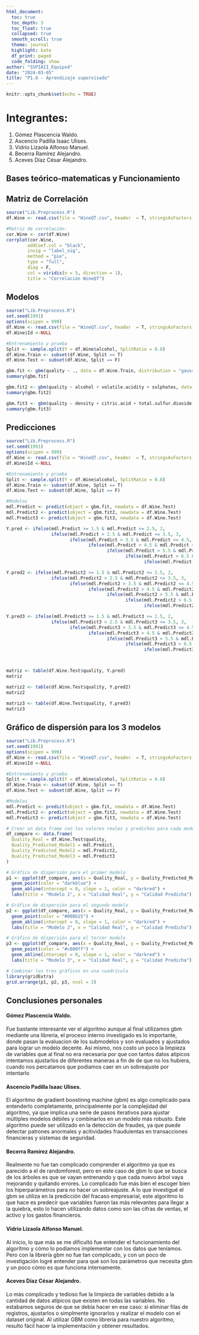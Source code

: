 ```yaml
---
html_document:
  toc: true
  toc_depth: 3
  toc_float: true
  collapsed: true
  smooth_scroll: true
  theme: journal
  highlight: kate
  df_print: paged
  code_folding: show
author: "SSPIAII_Equipo4"
date: "2024-03-05"
title: "P1.6 - Aprendizaje supervisado"
---
```


```r
knitr::opts_chunk$set(echo = TRUE)
```

# Integrantes:<br> 
  1. Gómez Plascencia Waldo.<br>
  2. Ascencio Padilla Isaac Ulises.<br>
  3. Vidrio Lizaola Alfonso Manuel.<br>
  4. Becerra Ramírez Alejandro.<br>
  5. Aceves Díaz César Alejandro.<br>

## Bases teórico-matematicas y Funcionamiento



## Matriz de Correlación
```r
source("Lib.Preprocess.R")
df.Wine <- read.csv(file = "WineQT.csv", header  = T, stringsAsFactors = F)

#Matriz de correlación.
cor.Wine <- cor(df.Wine)
corrplot(cor.Wine,
        addCoef.col = "black",
        insig = "label_sig",
        method = "pie",
        type = "full",
        diag = F,
        col = viridis(n = 5, direction = 1),
        title = "Correlación WineQT")


```

## Modelos
```r
source("Lib.Preprocess.R")
set.seed(1991)
options(scipen = 999)
df.Wine <- read.csv(file = "WineQT.csv", header  = T, stringsAsFactors = F)
df.Wine$Id <-NULL

#Entrenamiento y prueba
Split <- sample.split(Y = df.Wine$alcohol, SplitRatio = 0.8)
df.Wine.Train <- subset(df.Wine, Split == T)
df.Wine.Test <- subset(df.Wine, Split == F)

gbm.fit <- gbm(quality ~ ., data = df.Wine.Train, distribution = "gaussian", n.trees = 1000, interaction.depth = 3, shrinkage = 0.01, cv.folds = 5, verbose = T)
summary(gbm.fit)

gbm.fit2 <- gbm(quality ~ alcohol + volatile.acidity + sulphates, data = df.Wine.Train, distribution = "gaussian", n.trees = 1000, interaction.depth = 3, shrinkage = 0.01, cv.folds = 5, verbose = T)
summary(gbm.fit2)

gbm.fit3 <- gbm(quality ~ density + citric.acid + total.sulfur.dioxide, data = df.Wine.Train, distribution = "gaussian", n.trees = 1000, interaction.depth = 3, shrinkage = 0.01, cv.folds = 5, verbose = T)
summary(gbm.fit3)
```

## Predicciones
```r
source("Lib.Preprocess.R")
set.seed(1991)
options(scipen = 999)
df.Wine <- read.csv(file = "WineQT.csv", header  = T, stringsAsFactors = F)
df.Wine$Id <-NULL

#Entrenamiento y prueba
Split <- sample.split(Y = df.Wine$alcohol, SplitRatio = 0.8)
df.Wine.Train <- subset(df.Wine, Split == T)
df.Wine.Test <- subset(df.Wine, Split == F)

#Modelos
mdl.Predict <- predict(object = gbm.fit, newdata = df.Wine.Test)
mdl.Predict2 <- predict(object = gbm.fit2, newdata = df.Wine.Test)
mdl.Predict3 <- predict(object = gbm.fit3, newdata = df.Wine.Test)

Y.pred <- ifelse(mdl.Predict >= 1.5 & mdl.Predict <= 2.5, 2,
                 ifelse(mdl.Predict > 2.5 & mdl.Predict <= 3.5, 3,
                        ifelse(mdl.Predict > 3.5 & mdl.Predict <= 4.5, 4,
                               ifelse(mdl.Predict > 4.5 & mdl.Predict <= 5.5, 5,
                                      ifelse(mdl.Predict > 5.5 & mdl.Predict <= 6.5, 6,
                                             ifelse(mdl.Predict > 6.5 & mdl.Predict <= 7.5, 7,
                                                    ifelse(mdl.Predict > 7.5 & mdl.Predict <= 8.5, 8, NA)))))))

Y.pred2 <- ifelse(mdl.Predict2 >= 1.5 & mdl.Predict2 <= 2.5, 2,
                 ifelse(mdl.Predict2 > 2.5 & mdl.Predict2 <= 3.5, 3,
                        ifelse(mdl.Predict2 > 3.5 & mdl.Predict2 <= 4.5, 4,
                               ifelse(mdl.Predict2 > 4.5 & mdl.Predict2 <= 5.5, 5,
                                      ifelse(mdl.Predict2 > 5.5 & mdl.Predict2 <= 6.5, 6,
                                             ifelse(mdl.Predict2 > 6.5 & mdl.Predict2 <= 7.5, 7,
                                                    ifelse(mdl.Predict2 > 7.5 & mdl.Predict2 <= 8.5, 8, NA)))))))

Y.pred3 <- ifelse(mdl.Predict3 >= 1.5 & mdl.Predict3 <= 2.5, 2,
                 ifelse(mdl.Predict3 > 2.5 & mdl.Predict3 <= 3.5, 3,
                        ifelse(mdl.Predict3 > 3.5 & mdl.Predict3 <= 4.5, 4,
                               ifelse(mdl.Predict3 > 4.5 & mdl.Predict3 <= 5.5, 5,
                                      ifelse(mdl.Predict3 > 5.5 & mdl.Predict3 <= 6.5, 6,
                                             ifelse(mdl.Predict3 > 6.5 & mdl.Predict3 <= 7.5, 7,
                                                    ifelse(mdl.Predict3 > 7.5 & mdl.Predict3 <= 8.5, 8, NA)))))))



matriz <- table(df.Wine.Test$quality, Y.pred)
matriz

matriz2 <- table(df.Wine.Test$quality, Y.pred2)
matriz2

matriz3 <- table(df.Wine.Test$quality, Y.pred3)
matriz3
```

## Gráfico de dispersión para los 3 modelos
```r
source("Lib.Preprocess.R")
set.seed(1991)
options(scipen = 999)
df.Wine <- read.csv(file = "WineQT.csv", header  = T, stringsAsFactors = F)
df.Wine$Id <-NULL

#Entrenamiento y prueba
Split <- sample.split(Y = df.Wine$alcohol, SplitRatio = 0.8)
df.Wine.Train <- subset(df.Wine, Split == T)
df.Wine.Test <- subset(df.Wine, Split == F)

#Modelos
mdl.Predict <- predict(object = gbm.fit, newdata = df.Wine.Test)
mdl.Predict2 <- predict(object = gbm.fit2, newdata = df.Wine.Test)
mdl.Predict3 <- predict(object = gbm.fit3, newdata = df.Wine.Test)

# Crear un data frame con los valores reales y predichos para cada modelo
df_compare <- data.frame(
  Quality_Real = df.Wine.Test$quality,
  Quality_Predicted_Model1 = mdl.Predict,
  Quality_Predicted_Model2 = mdl.Predict2,
  Quality_Predicted_Model3 = mdl.Predict3
)

# Gráfico de dispersión para el primer modelo
p1 <- ggplot(df_compare, aes(x = Quality_Real, y = Quality_Predicted_Model1)) +
  geom_point(color = "darkblue") +
  geom_abline(intercept = 0, slope = 1, color = "darkred") +
  labs(title = "Modelo 1", x = "Calidad Real", y = "Calidad Predicha")

# Gráfico de dispersión para el segundo modelo
p2 <- ggplot(df_compare, aes(x = Quality_Real, y = Quality_Predicted_Model2)) +
  geom_point(color = "#008b15") +
  geom_abline(intercept = 0, slope = 1, color = "darkred") +
  labs(title = "Modelo 2", x = "Calidad Real", y = "Calidad Predicha")

# Gráfico de dispersión para el tercer modelo
p3 <- ggplot(df_compare, aes(x = Quality_Real, y = Quality_Predicted_Model3)) +
  geom_point(color = "#c800ff") +
  geom_abline(intercept = 0, slope = 1, color = "darkred") +
  labs(title = "Modelo 3", x = "Calidad Real", y = "Calidad Predicha")

# Combinar los tres gráficos en una cuadrícula
library(gridExtra)
grid.arrange(p1, p2, p3, ncol = 3)
```

## Conclusiones personales 

#### Gómez Plascencia Waldo.<br> 
Fue bastante interesante ver el algoritmo aunque al final utilizamos gbm mediante una libreria, el proceso interno investigado es lo importante, donde pasan la evaluacion de los submodelos y son evaluados y ajustados para lograr un modelo decente.
Asi mismo, nos costo un poco la limpieza de variables que al final no era necesaria por que con tantos datos atipicos intentamos ajustarlos de diferentes maneras a fin de de que no los hubiera, cuando nos percatamos que podiamos caer en un sobreajuste por intentarlo

#### Ascencio Padilla Isaac Ulises.<br> 
El algoritmo de gradient boostinng machine (gbm) es algo complicado para entenderlo completamente, principalmente por la complejidad del algoritmo, ya que implica una serie de pasos iterativos para ajustar múltiples modelos débiles y combinarlos en un modelo más robusto.
Este algoritmo puede ser utilizado en la detección de fraudes, ya que puede detectar patrones anormales y acitividades fraudulentas en transacciones financieras y sistemas de seguridad.

#### Becerra Ramírez Alejandro.<br>
Realmente no fue tan complicado comprender el algoritmo ya que es parecido a el de randomforest, pero en este caso de gbm lo que se busca de los árboles es que se vayan entrenando y que cada nuevo árbol vaya mejorando y quitando errores. Lo complicado fue más bien el escoger bien los hiperparámetros para no hacer un sobreajuste.
A lo que investigué el gbm se utiliza en la predicción del fracaso empresarial, este algoritmo lo que hace es predecir que variables fueron las más relevantes para llegar a la quiebra, esto lo hacen utilizando datos como son las cifras de ventas, el activo y los gastos financieros.

#### Vidrio Lizaola Alfonso Manuel.<br>
Al inicio, lo que más se me dificultó fue entender el funcionamiento del algoritmo y cómo lo podíamos implementar con los datos que teníamos. Pero con la librería gbm no fue tan complicado, y con un poco de investigación logré entender para qué son los parámetros que necesita gbm y un poco cómo es que funciona internamente.

#### Aceves Díaz César Alejandro.<br> 
Lo más complicado y tedioso fue la limpieza de variables debido a la cantidad de datos 
atípicos que existen en todas las variables. No estabamos seguros de que se debía hacer
en ese caso: si eliminar filas de registros, ajustarlos o simplmente ignorarlos y realizar el modelo con el dataset original. Al utilizar GBM como librería para nuestro
algoritmo, resulto fácil hacer la implementación y obtener resultados. 

